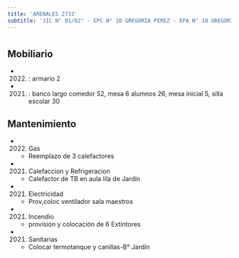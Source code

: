 ```yaml
---
title: 'ARENALES 2733'
subtitle: 'JIC N° 01/02° - EPC N° 10 GREGORIA PEREZ - EPA N° 10 GREGORIA PEREZ'
---
```


#


## Mobiliario

*  (2022) : armario 2 

*  (2021) : banco largo comedor 52, mesa 6 alumnos 26, mesa inicial 5, silla escolar 30 





## Mantenimiento

*  (2022) Gas 
    + Reemplazo de 3 calefactores

*  (2021) Calefaccion y Refrigeracion 
    + Calefactor de TB en aula lila de Jardín

*  (2021) Electricidad 
    + Prov,coloc ventilador sala maestros

*  (2021) Incendio 
    + provisión y colocación de  6 Extintores

*  (2021) Sanitarias 
    + Colocar termotanque y canillas-B° Jardín



